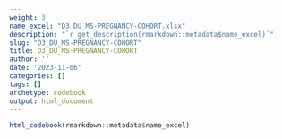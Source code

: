 ```yaml
---
weight: 3
name_excel: "D3_DU_MS-PREGNANCY-COHORT.xlsx"
description: "`r get_description(rmarkdown::metadata$name_excel)`"
slug: "D3_DU_MS-PREGNANCY-COHORT"
title: D3_DU_MS-PREGNANCY-COHORT
author: ''
date: '2023-11-06'
categories: []
tags: []
archetype: codebook
output: html_document
---
```


```r
html_codebook(rmarkdown::metadata$name_excel)
```
